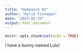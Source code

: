 ```yaml
---
title: "Homework #2"
author: "Kylie Finnegan"
date: "2023-01-25"
output: html_document
---
```


```r
knitr::opts_chunk$set(echo = TRUE)
```

I have a bunny named Lulu!

